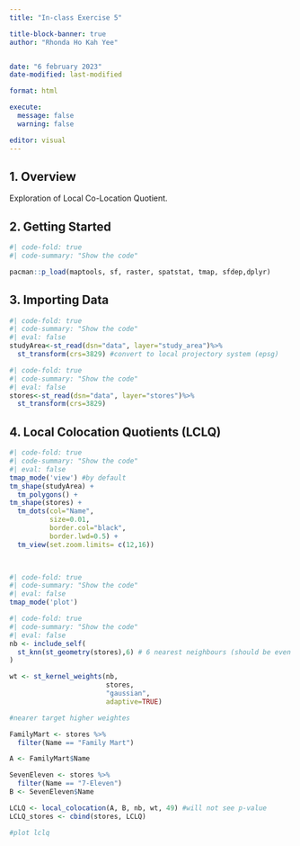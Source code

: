 ```yaml
---
title: "In-class Exercise 5"

title-block-banner: true
author: "Rhonda Ho Kah Yee"


date: "6 february 2023"
date-modified: last-modified

format: html  

execute: 
  message: false
  warning: false

editor: visual
---
```


## 1. Overview

Exploration of Local Co-Location Quotient.

## 2. Getting Started

```r
#| code-fold: true
#| code-summary: "Show the code"

pacman::p_load(maptools, sf, raster, spatstat, tmap, sfdep,dplyr)
```

## 3. Importing Data

```r
#| code-fold: true
#| code-summary: "Show the code"
#| eval: false
studyArea<-st_read(dsn="data", layer="study_area")%>%
  st_transform(crs=3829) #convert to local projectory system (epsg)
```

```r
#| code-fold: true
#| code-summary: "Show the code"
#| eval: false
stores<-st_read(dsn="data", layer="stores")%>%
  st_transform(crs=3829)
```

## 4. Local Colocation Quotients (LCLQ)

```r
#| code-fold: true
#| code-summary: "Show the code"
#| eval: false
tmap_mode('view') #by default
tm_shape(studyArea) +
  tm_polygons() +
tm_shape(stores) +
  tm_dots(col="Name",
          size=0.01,
          border.col="black",
          border.lwd=0.5) +
  tm_view(set.zoom.limits= c(12,16)) 

 
```

```r
#| code-fold: true
#| code-summary: "Show the code"
#| eval: false
tmap_mode('plot')

```

```r
#| code-fold: true
#| code-summary: "Show the code"
#| eval: false
nb <- include_self(
  st_knn(st_geometry(stores),6) # 6 nearest neighbours (should be even as it include self)
)

wt <- st_kernel_weights(nb,
                        stores,
                        "gaussian",
                        adaptive=TRUE)

#nearer target higher weightes

FamilyMart <- stores %>%
  filter(Name == "Family Mart")

A <- FamilyMart$Name

SevenEleven <- stores %>%
  filter(Name == "7-Eleven")
B <- SevenEleven$Name

LCLQ <- local_colocation(A, B, nb, wt, 49) #will not see p-value
LCLQ_stores <- cbind(stores, LCLQ)

#plot lclq
```

## 
